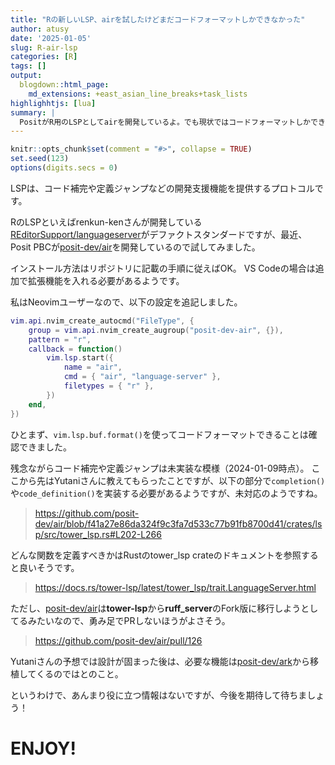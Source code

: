 ```yaml
---
title: "Rの新しいLSP、airを試したけどまだコードフォーマットしかできなかった"
author: atusy
date: '2025-01-05'
slug: R-air-lsp
categories: [R]
tags: []
output:
  blogdown::html_page:
    md_extensions: +east_asian_line_breaks+task_lists
highlighhtjs: [lua]
summary: |
  PositがR用のLSPとしてairを開発しているよ。でも現状ではコードフォーマットしかできないから、今後に期待。
---
```


```r
knitr::opts_chunk$set(comment = "#>", collapse = TRUE)
set.seed(123)
options(digits.secs = 0)
```

LSPは、コード補完や定義ジャンプなどの開発支援機能を提供するプロトコルです。

RのLSPといえばrenkun-kenさんが開発している[REditorSupport/languageserver](https://github.com/REditorSupport/languageserver)がデファクトスタンダードですが、最近、Posit PBCが[posit-dev/air](https://github.com/posit-dev/air)を開発しているので試してみました。

インストール方法はリポジトリに記載の手順に従えばOK。
VS Codeの場合は追加で拡張機能を入れる必要があるようです。

私はNeovimユーザーなので、以下の設定を追記しました。

```lua
vim.api.nvim_create_autocmd("FileType", {
	group = vim.api.nvim_create_augroup("posit-dev-air", {}),
	pattern = "r",
	callback = function()
		vim.lsp.start({
			name = "air",
			cmd = { "air", "language-server" },
			filetypes = { "r" },
		})
	end,
})
```

ひとまず、`vim.lsp.buf.format()`を使ってコードフォーマットできることは確認できました。

残念ながらコード補完や定義ジャンプは未実装な模様（2024-01-09時点）。
ここから先はYutaniさんに教えてもらったことですが、以下の部分で`completion()`や`code_definition()`を実装する必要があるようですが、未対応のようですね。

> <https://github.com/posit-dev/air/blob/f41a27e86da324f9c3fa7d533c77b91fb8700d41/crates/lsp/src/tower_lsp.rs#L202-L266>

どんな関数を定義すべきかはRustのtower_lsp crateのドキュメントを参照すると良いそうです。

> <https://docs.rs/tower-lsp/latest/tower_lsp/trait.LanguageServer.html>

ただし、[posit-dev/air](https://github.com/posit-dev/air)は**tower-lsp**から**ruff_server**のFork版に移行しようとしてるみたいなので、勇み足でPRしないほうがよさそう。

> <https://github.com/posit-dev/air/pull/126>

Yutaniさんの予想では設計が固まった後は、必要な機能は[posit-dev/ark](https://github.com/posit-dev/ark)から移植してくるのではとのこと。

というわけで、あんまり役に立つ情報はないですが、今後を期待して待ちましょう！

# ENJOY!


